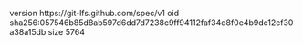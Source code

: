 version https://git-lfs.github.com/spec/v1
oid sha256:057546b85d8ab597d6dd7d7238c9ff94112faf34d8f0e4b9dc12cf30a38a15db
size 5764
